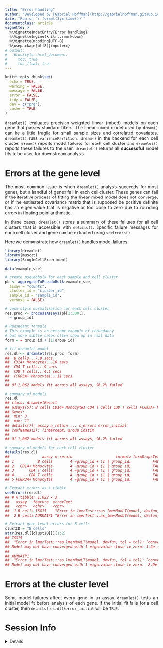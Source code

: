 ```yaml
---
title: "Error handling"
author: "Developed by [Gabriel Hoffman](http://gabrielhoffman.github.io/)"
date: "Run on `r format(Sys.time())`"
documentclass: article
vignette: >
  %\VignetteIndexEntry{Error handling}
  %\VignetteEngine{knitr::rmarkdown}
  %\VignetteEncoding{UTF-8}
  %\usepackage[utf8]{inputenc}
# output:
#   BiocStyle::html_document:
#     toc: true
#     toc_float: true
---
```


<!---

cd /Users/gabrielhoffman/workspace/repos/dreamlet/vignettes

rmarkdown::render("errors.Rmd")


--->


<style>
body {
text-align: justify}
</style>


```r
knitr::opts_chunk$set(
  echo = TRUE,
  warning = FALSE,
  message = FALSE,
  error = FALSE,
  tidy = FALSE,
  dev = c("png"),
  cache = TRUE
)
```

`dreamlet()` evaluates precision-weighted linear (mixed) models on each gene that passes standard filters.  The linear mixed model used by `dream()` can be a little fragile for small sample sizes and correlated covariates. `dreamlet()` runs `variancePartition::dream()` in the backend for each cell cluster.  `dream()` reports model failures for each cell cluster and `dreamlet()` reports these failures to the user. `dreamlet()` returns all **successful** model fits to be used for downstream analysis.         

# Errors at the gene level
 The most common issue is when `dreamlet()` analysis succeeds for most genes, but a handful of genes fail in each cell cluster.  These genes can fail if the iterative process of fitting the linear mixed model does not converge, or if the estimated covariance matrix that is supposed be positive definite has an eigen-value that is negative or too close to zero due to rounding errors in floating point arithmetic.  

 In these cases, `dreamlet()` stores a summary of these failures for all cell clusters that is accessible with `details()`.  Specific failure messages for each cell cluster and gene can be extracted using `seeErrors()`
  
 Here we demonstrate how `dreamlet()` handles model failures:

```r
library(dreamlet)
library(muscat)
library(SingleCellExperiment)

data(example_sce)

# create pseudobulk for each sample and cell cluster
pb <- aggregateToPseudoBulk(example_sce,
  assay = "counts",
  cluster_id = "cluster_id",
  sample_id = "sample_id",
  verbose = FALSE)

# voom-style normalization for each cell cluster
res.proc <- processAssays(pb[1:300,], 
  ~ group_id)

# Redundant formula
# This example is an extreme example of redundancy
# but more subtle cases often show up in real data
form = ~ group_id + (1|group_id)

# fit dreamlet model
res.dl <- dreamlet(res.proc, form)
##  B cells...7.9 secs
##  CD14+ Monocytes...10 secs
##  CD4 T cells...9 secs
##  CD8 T cells...4.4 secs
##  FCGR3A+ Monocytes...11 secs
##
## Of 1,062 models fit across all assays, 96.2% failed

# summary of models
res.dl
## class: dreamletResult 
## assays(5): B cells CD14+ Monocytes CD4 T cells CD8 T cells FCGR3A+ Monocytes
## Genes:
##  min: 3 
##  max: 11 
## details(7): assay n_retain ... n_errors error_initial
## coefNames(2): (Intercept) group_idstim
## 
## Of 1,062 models fit across all assays, 96.2% failed

# summary of models for each cell cluster
details(res.dl)
##               assay n_retain                    formula formDropsTerms n_genes n_errors error_initial
## 1           B cells        4 ~group_id + (1 | group_id)          FALSE     201      190         FALSE
## 2   CD14+ Monocytes        4 ~group_id + (1 | group_id)          FALSE     269      263         FALSE
## 3       CD4 T cells        4 ~group_id + (1 | group_id)          FALSE     216      207         FALSE
## 4       CD8 T cells        4 ~group_id + (1 | group_id)          FALSE     118      115         FALSE
## 5 FCGR3A+ Monocytes        4 ~group_id + (1 | group_id)          FALSE     258      247         FALSE

# Extract errors as a tibble
seeErrors(res.dl)
## # A tibble: 1,022 × 3
##   assay   feature  errorText                                                   
##   <chr>   <chr>    <chr> 
##  1 B cells ISG15    "Error in lmerTest:::as_lmerModLT(model, devfun, tol = tol)…
##  2 B cells AURKAIP1 "Error in lmerTest:::as_lmerModLT(model, devfun, tol = tol)…

# Extract gene-level errors for B cells
clustID = "B cells"
attr(res.dl[[clustID]])[1:2]
## ISG15 
##  "Error in lmerTest:::as_lmerModLT(model, devfun, tol = tol): (converted from warning) 
## Model may not have converged with 1 eigenvalue close to zero: 3.2e-11\n" 
## 
## AURKAIP1 
##  "Error in lmerTest:::as_lmerModLT(model, devfun, tol = tol): (converted from warning) 
## Model may not have converged with 1 eigenvalue close to zero: -2.9e-11\n"  
```


# Errors at the cluster level
 Some model failures affect every gene in an assay.  `dreamlet()` tests an initial model fit before analysis of each gene.  If the initial fit fails for a cell cluster, then `details(res.dl)$error_initial` will be `TRUE`.



# Session Info
<details>
```r
sessionInfo()
```
</details>






